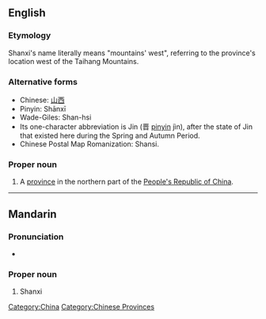 {{also|Shaanxi}}
==English==

===Etymology===
Shanxi's name literally means "mountains' west", referring to the province's location west of the Taihang Mountains.

===Alternative forms===

* Chinese: [[山西]]
* Pinyin: Shānxī
* Wade-Giles: Shan-hsi
* Its one-character abbreviation is Jin (晋 [[pinyin]] jìn), after the state of Jin that existed here during the Spring and Autumn Period.
* Chinese Postal Map Romanization: Shansi.

===Proper noun===
{{en-proper-noun}}
{{wikipedia}}

# A [[province]] in the northern part of the [[People's Republic of China]].

[[Category:China]]
[[Category:Chinese Provinces]]

----

==Mandarin==

===Pronunciation===
* {{audio|Zh-Shanxi.ogg|Audio}}

===Proper noun===
{{cmn-proper|p|pin=Shānxī|pint=shan1xi1}}

# Shanxi